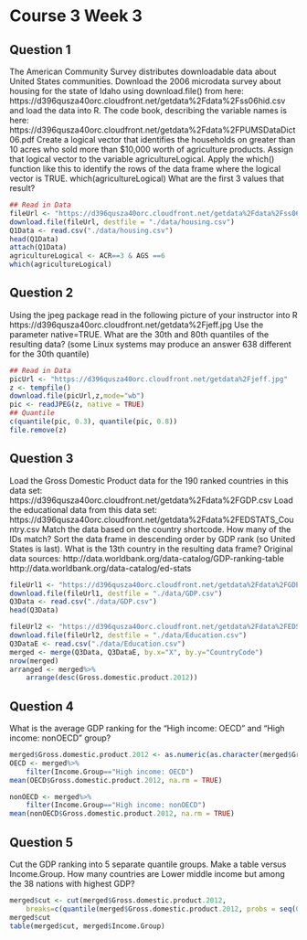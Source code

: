 # Course 3 Week 3

## Question 1

The American Community Survey distributes downloadable data about United States communities. Download the 2006 microdata survey about housing for the state of Idaho using download.file() from here:
https://d396qusza40orc.cloudfront.net/getdata%2Fdata%2Fss06hid.csv
and load the data into R. The code book, describing the variable names is here:
https://d396qusza40orc.cloudfront.net/getdata%2Fdata%2FPUMSDataDict06.pdf
Create a logical vector that identifies the households on greater than 10 acres who sold more than $10,000 worth of agriculture products. Assign that logical vector to the variable agricultureLogical. Apply the which() function like this to identify the rows of the data frame where the logical vector is TRUE.
which(agricultureLogical)
What are the first 3 values that result?

```{r}
## Read in Data
fileUrl <- "https://d396qusza40orc.cloudfront.net/getdata%2Fdata%2Fss06hid.csv"
download.file(fileUrl, destfile = "./data/housing.csv")
Q1Data <- read.csv("./data/housing.csv")
head(Q1Data)
attach(Q1Data)
agricultureLogical <- ACR==3 & AGS ==6
which(agricultureLogical)
```

## Question 2
Using the jpeg package read in the following picture of your instructor into R
https://d396qusza40orc.cloudfront.net/getdata%2Fjeff.jpg
Use the parameter native=TRUE. What are the 30th and 80th quantiles of the resulting data? (some Linux systems may produce an answer 638 different for the 30th quantile)

```{r}
## Read in Data
picUrl <- "https://d396qusza40orc.cloudfront.net/getdata%2Fjeff.jpg"
z <- tempfile()
download.file(picUrl,z,mode="wb")
pic <- readJPEG(z, native = TRUE)
## Quantile
c(quantile(pic, 0.3), quantile(pic, 0.8))
file.remove(z)
```

## Question 3

Load the Gross Domestic Product data for the 190 ranked countries in this data set:
https://d396qusza40orc.cloudfront.net/getdata%2Fdata%2FGDP.csv
Load the educational data from this data set:
https://d396qusza40orc.cloudfront.net/getdata%2Fdata%2FEDSTATS_Country.csv
Match the data based on the country shortcode. How many of the IDs match? Sort the data frame in descending order by GDP rank (so United States is last). What is the 13th country in the resulting data frame?
Original data sources:
http://data.worldbank.org/data-catalog/GDP-ranking-table
http://data.worldbank.org/data-catalog/ed-stats

```{r}
fileUrl1 <- "https://d396qusza40orc.cloudfront.net/getdata%2Fdata%2FGDP.csv"
download.file(fileUrl1, destfile = "./data/GDP.csv")
Q3Data <- read.csv("./data/GDP.csv")
head(Q3Data)

fileUrl2 <- "https://d396qusza40orc.cloudfront.net/getdata%2Fdata%2FEDSTATS_Country.csv"
download.file(fileUrl2, destfile = "./data/Education.csv")
Q3DataE <- read.csv("./data/Education.csv")
merged <- merge(Q3Data, Q3DataE, by.x="X", by.y="CountryCode")
nrow(merged)
arranged <- merged%>%
    arrange(desc(Gross.domestic.product.2012))
```


## Question 4

What is the average GDP ranking for the "High income: OECD" and "High income: nonOECD" group?


```{r}
merged$Gross.domestic.product.2012 <- as.numeric(as.character(merged$Gross.domestic.product.2012))
OECD <- merged%>%
    filter(Income.Group=="High income: OECD")
mean(OECD$Gross.domestic.product.2012, na.rm = TRUE)

nonOECD <- merged%>%
    filter(Income.Group=="High income: nonOECD")
mean(nonOECD$Gross.domestic.product.2012, na.rm = TRUE)
```

## Question 5

Cut the GDP ranking into 5 separate quantile groups. Make a table versus Income.Group. How many countries
are Lower middle income but among the 38 nations with highest GDP?

```{r}
merged$cut <- cut(merged$Gross.domestic.product.2012, 
    breaks=c(quantile(merged$Gross.domestic.product.2012, probs = seq(0, 1, by = 0.20), na.rm = TRUE)))
merged$cut
table(merged$cut, merged$Income.Group)
```

